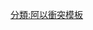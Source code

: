 {{Campaignbox
|name=以加衝突
|title = {{le|以加衝突|Gaza–Israel conflict}}
|listclass = hlist
|battles=
*{{le|以加衝突年表|Timeline of the Israel–Gaza conflict|年表}}
<hr>
{{整齊列表|fullwidth=on|class=sortable|cols=2|col1align=left|col2align=left
|{{le|巴勒斯坦對以色列的火箭炮擊|Palestinian rocket attacks on Israel|巴勒斯坦火箭攻擊}} | [[加薩戰爭]]
|{{le|加薩越界突襲|2006 Gaza cross-border raid}} | {{le|March 2010 clashes|March 2010 Israel–Gaza clashes}}
|[[夏雨行動]] | {{le|以色列南部越界攻擊|2011 southern Israel cross-border attacks}}
|{{le|秋雲行動|Operation Autumn Clouds}} | {{le|''Returning Echo''|March 2012 Gaza–Israel clashes}}
|{{le|加埃邊界突破|2008 breach of the Gaza–Egypt border}} | [[雲柱行動]]
|{{le|熱冬行動|Operation Hot Winter}} | [[保護邊緣行動]]
}}
}}<noinclude>
[[分類:阿以衝突模板]]
</noinclude>